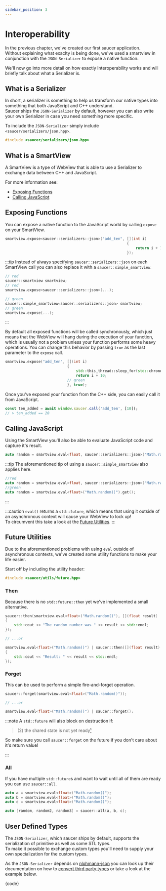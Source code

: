 ```yaml
---
sidebar_position: 3
---
```



# Interoperability

In the previous chapter, we've created our first saucer application.  
Without explaining what exaclty is being done, we've used a smartview in conjunction with the `JSON-Serializer` to expose a native function.

We'll now go into more detail on how exactly Interoperability works and will briefly talk about what a Serializer is.

## What is a Serializer

In short, a serializer is something to help us transform our native types into something that both JavaScript and C++ understand.  
Saucer ships the `JSON-Serializer` by default, however you can also write your own Serializer in case you need something more specific.

To include the `JSON-Serializer` simply include `<saucer/serializers/json.hpp>`.

```cpp title="Example Include"
#include <saucer/serializers/json.hpp>
```

## What is a SmartView

A SmartView is a type of WebView that is able to use a Serializer to exchange data between C++ and JavaScript.

For more information see:

- [Exposing Functions](#exposing-functions)
- [Calling JavaScript](#calling-javascript)

## Exposing Functions

You can expose a native function to the JavaScript world by calling `expose` on your SmartView.

```cpp title="Exposing a function"
smartview.expose<saucer::serializers::json>("add_ten", [](int i)
                                                       {
                                                           return i + 10;
                                                       });

```

:::tip
Instead of always specifying `saucer::serializers::json` on each SmartView call you can also replace it with a `saucer::simple_smartview`.

```cpp
// red
saucer::smartview smartview;
// red
smartview.expose<saucer::serializers::json>(...);

// green
saucer::simple_smartview<saucer::serializers::json> smartview;
// green
smartview.expose(...);
```

:::

By default all exposed functions will be called synchronously, which just means that the WebView will hang during the execution of your function, which is usually
not a problem unless your function performs some heavy operations.
You can change this behavior by passing `true` as the last parameter to the `expose` call.

```cpp title="Exposing a function asynchronously"
smartview.expose("add_ten", [](int i)
                            {
                                std::this_thread::sleep_for(std::chrono::seconds(10));
                                return i + 10;
                            // green
                            }, true);

```

Once you've exposed your function from the C++ side, you can easily call it from JavaScript.

```js title="Calling our exposed function from the JavaScript World"
const ten_added = await window.saucer.call('add_ten', [10]);
// > ten_added == 20
```

## Calling JavaScript

Using the SmartView you'll also be able to evaluate JavaScript code and capture it's result.

```cpp
auto random = smartview.eval<float, saucer::serializers::json>("Math.random()").get();
```

:::tip
The aforementioned tip of using a `saucer::simple_smartview` also applies here.

```cpp title="'eval()' with simple_smartview"
//red
auto random = smartview.eval<float, saucer::serializers::json>("Math.random()").get();
//green
auto random = smartview.eval<float>("Math.random()").get();
```

:::

:::caution
`eval()` returns a `std::future`, which means that using it outside of an asynchronous context will cause your WebView to lock up!  
To circumvent this take a look at the [Future Utilities](#future-utilities).
:::

## Future Utilities

Due to the aforementioned problems with using `eval` outside of asynchronous contexts, we've created some utility functions to make your life easier.

Start off by including the utility header:

```cpp
#include <saucer/utils/future.hpp>
```

### Then

Because there is no `std::future::then` yet we've implemented a small alternative.

```cpp
saucer::then(smartview.eval<float>("Math.random()"), [](float result)
{
    std::cout << "The random number was " << result << std::endl;
});

// ...or

smartview.eval<float>("Math.random()") | saucer::then([](float result)
{
    std::cout << "Result: " << result << std::endl;
});
```

### Forget

This can be used to perform a simple fire-and-forget operation.

```cpp
saucer::forget(smartview.eval<float>("Math.random()"));

// ...or

smartview.eval<float>("Math.random()") | saucer::forget();
```

:::note
A `std::future` will also block on destruction if:

> (2) the shared state is not yet ready[¹](https://en.cppreference.com/w/cpp/thread/future/%7Efuture)

So make sure you call `saucer::forget` on the future if you don't care about it's return value!

:::

### All

If you have multiple `std::future`s and want to wait until all of them are ready you can use `saucer::all`.

```cpp
auto a = smartview.eval<float>("Math.random()");
auto b = smartview.eval<float>("Math.random()");
auto c = smartview.eval<float>("Math.random()");

auto [random, random2, random3] = saucer::all(a, b, c);
```

## User Defined Types

The `JSON-Serializer`, which saucer ships by default, supports the serialization of primitive as well as some STL types.  
To make it possible to exchange custom types you'll need to supply your own specialization for the custom types.

As the `JSON-Serializer` depends on [nlohmann-json](https://github.com/nlohmann/json) you can look up their documentation on how to [convert third party types](https://github.com/nlohmann/json#how-do-i-convert-third-party-types) or take a look at the example below.

<CodeBlock language="cpp" title="Exposing Custom-Types">
  {code}
</CodeBlock>
